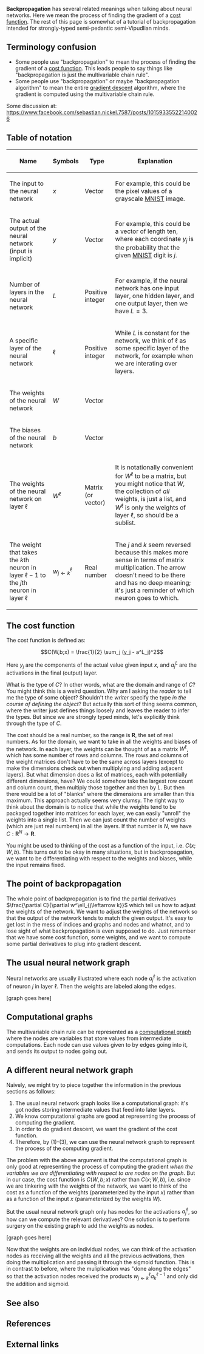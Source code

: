 '''Backpropagation''' has several related meanings when talking about neural networks. Here we mean the process of finding the gradient of a [[cost function]]. The rest of this page is somewhat of a tutorial of backpropagation intended for strongly-typed semi-pedantic semi-Vipudlian minds.

==Terminology confusion==

* Some people use "backpropagation" to mean the process of finding the gradient of a [[cost function]]. This leads people to say things like "backpropagation is just the multivariable chain rule".
* Some people use "backpropagation" or maybe "backpropagation algorithm" to mean the entire [[gradient descent]] algorithm, where the gradient is computed using the multivariable chain rule.

Some discussion at: https://www.facebook.com/sebastian.nickel.7587/posts/10159335522140026

==Table of notation==

{| class="sortable wikitable"
! Name !! Symbols !! Type !! Explanation
|-
| The input to the neural network || <math>x</math> || Vector || For example, this could be the pixel values of a grayscale [[MNIST]] image.
|-
| The actual output of the neural network (input is implicit) || <math>y</math> || Vector || For example, this could be a vector of length ten, where each coordinate <math>y_j</math> is the probability that the given [[MNIST]] digit is <math>j</math>.
|-
| Number of layers in the neural network || <math>L</math> || Positive integer || For example, if the neural network has one input layer, one hidden layer, and one output layer, then we have <math>L=3</math>.
|-
| A specific layer of the neural network || <math>\ell</math> || Positive integer || While <math>L</math> is constant for the network, we think of <math>\ell</math> as some specific layer of the network, for example when we are interating over layers.
|-
| The weights of the neural network || <math>W</math> || Vector ||
|-
| The biases of the neural network || <math>b</math> || Vector ||
|-
| The weights of the neural network on layer <math>\ell</math> || <math>W^\ell</math> || Matrix (or vector) || It is notationally convenient for <math>W^\ell</math> to be a matrix, but you might notice that <math>W</math>, the collection of ''all'' weights, is just a list, and <math>W^\ell</math> is only the weights of layer <math>\ell</math>, so should be a sublist.
|-
| The weight that takes the <math>k</math>th neuron in layer <math>\ell - 1</math> to the <math>j</math>th neuron in layer <math>\ell</math> || <math>w^\ell_{j\leftarrow k}</math> || Real number || The <math>j</math> and <math>k</math> seem reversed because this makes more sense in terms of matrix multiplication. The arrow doesn't need to be there and has no deep meaning; it's just a reminder of which neuron goes to which.
|}

==The cost function==

The cost function is defined as:

:<math>C(W,b;x) = \frac{1}{2} \sum_j (y_j - a^L_j)^2</math>

Here <math>y_j</math> are the components of the actual value given input <math>x</math>, and <math>a^L_j</math> are the activations in the final (output) layer.

What is the type of <math>C</math>? In other words, what are the domain and range of <math>C</math>? You might think this is a weird question. Why am I asking the ''reader'' to tell me the type of some object? Shouldn't the ''writer'' specify the type ''in the course of defining the object''? But actually this sort of thing seems common, where the writer just defines things loosely and leaves the reader to infer the types. But since we are strongly typed minds, let's explicitly think through the type of <math>C</math>.

The cost should be a real number, so the range is <math>\mathbf R</math>, the set of real numbers. As for the domain, we want to take in all the weights and biases of the network. In each layer, the weights can be thought of as a matrix <math>W^\ell</math>, which has some number of rows and columns. The rows and columns of the weight matrices don't have to be the same across layers (except to make the dimensions check out when multiplying and adding adjacent layers). But what dimension does a list of matrices, each with potentially different dimensions, have? We could somehow take the largest row count and column count, then multiply those together and then by <math>L</math>. But then there would be a lot of "blanks" where the dimensions are smaller than this maximum. This approach actually seems very clumsy. The right way to think about the domain is to notice that while the weights tend to be packaged together into matrices for each layer, we can easily "unroll" the weights into a single list. Then we can just count the number of weights (which are just real numbers) in all the layers. If that number is <math>N</math>, we have <math>C : \mathbf R^N \to \mathbf R</math>.

You might be used to thinking of the cost as a function of the input, i.e. <math>C(x;W,b)</math>. This turns out to be okay in many situations, but in backpropagation, we want to be differentiating with respect to the weights and biases, while the input remains fixed.

==The point of backpropagation==

The whole point of backpropagation is to find the partial derivatives <math>\frac{\partial C}{\partial w^\ell_{j\leftarrow k}}</math> which tell us how to adjust the weights of the network. We want to adjust the weights of the network so that the output of the network tends to match the given output. It's easy to get lost in the mess of indices and graphs and nodes and whatnot, and to lose sight of what backpropagation is even supposed to do. Just remember that we have some cost function, some weights, and we want to compute some partial derivatives to plug into gradient descent.

==The usual neural network graph==

Neural networks are usually illustrated where each node <math>a^\ell_j</math> is the activation of neuron <math>j</math> in layer <math>\ell</math>. Then the weights are labeled along the edges.

[graph goes here]

==Computational graphs==

The multivariable chain rule can be represented as a [[computational graph]] where the nodes are variables that store values from intermediate computations. Each node can use values given to by edges going into it, and sends its output to nodes going out.

==A different neural network graph==

Naively, we might try to piece together the information in the previous sections as follows:

# The usual neural network graph looks like a computational graph: it's got nodes storing intermediate values that feed into later layers.
# We know computational graphs are good at representing the process of computing the gradient.
# In order to do gradient descent, we want the gradient of the cost function.
# Therefore, by (1)-(3), we can use the neural network graph to represent the process of the computing gradient.

The problem with the above argument is that the computational graph is only good at representing the process of computing the gradient ''when the variables we are differentiating with respect to are nodes on the graph''. But in our case, the cost function is <math>C(W,b;x)</math> rather than <math>C(x;W,b)</math>, i.e. since we are tinkering with the weights of the network, we want to think of the cost as a function of the weights (parameterized by the input <math>x</math>) rather than as a function of the input <math>x</math> (parameterized by the weights <math>W</math>).

But the usual neural network graph only has nodes for the activations <math>a^\ell_j</math>, so how can we compute the relevant derivatives? One solution is to perform surgery on the existing graph to add the weights as nodes.

[graph goes here]

Now that the weights are on individual nodes, we can think of the activation nodes as receiving all the weights and all the previous activations, then doing the multiplication and passing it through the sigmoid function. This is in contrast to before, where the muliplication was "done along the edges" so that the activation nodes received the products <math>w^\ell_{j\leftarrow k}a^{\ell-1}_k</math> and only did the addition and sigmoid.

==See also==

==References==

==External links==
